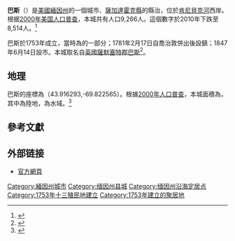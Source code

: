 {{Infobox settlement
|name                     = 巴斯
|official_name            = Bath
|settlement_type          = [[城市|城市]]
|nickname                 = 船舶之城<br>City of Ships
|motto                    = 

<!-- Images -->
|image_skyline            = Bath City Hall, Maine, USA 4th of July Photo.jpg
|imagesize                = 
|image_caption            = 巴斯市政廳
|image_flag               = 
|image_seal               = 

<!-- Maps -->
|image_map                = Map of Maine highlighting Bath.png
|mapsize                  = 250px
|map_caption              = 巴斯在緬因州中的位置
|image_map1               = 
|mapsize1                 = 
|map_caption1             = 

<!-- Location -->
|coordinates_region       = US-ME
|subdivision_type         = [[世界地理索引|國家]]
|subdivision_name         = [[美國|美國]]
|subdivision_type1        = [[美國州份|州]]
|subdivision_name1        = [[緬因州|緬因州]]
|subdivision_type2        = [[縣_(美國)|縣]]
|subdivision_name2        = [[薩加達霍克縣_(緬因州)|薩加達霍克縣]]
|government_footnotes     = 
|government_type          = 
|leader_title             = 
|leader_name              = 
|leader_title1            = 
|leader_name1             = 
|established_title        = 成立城鎮機關
|established_date         = 1781年2月17日
|established_title1       = 成立市政機關
|established_date1        = 1847年6月14日

<!-- Area -->
|unit_pref                = Imperial
|area_footnotes           = <ref name ="Gazetteer files"/>
|area_magnitude           = 
|area_total_km2           = 34.24
|area_land_km2            = 23.57
|area_water_km2           = 10.67
|area_total_sq_mi         = 13.22
|area_land_sq_mi          = 9.10
|area_water_sq_mi         = 4.12

<!-- Population -->
|population_as_of         = [[2010年美國人口普查|2010年]]
|population_est           = 8408
|pop_est_as_of            = 2012<ref name="2012 Pop Estimate">{{cite web|title=Population Estimates|url=http://www.census.gov/popest/data/cities/totals/2012/SUB-EST2012.html|publisher=[[United_States_Census_Bureau|United States Census Bureau]]|accessdate=2013-07-05|archive-url=https://www.webcitation.org/6HQu4Spqa?url=http://www.census.gov/popest/data/cities/totals/2012/SUB-EST2012.html|archive-date=2013-06-17|dead-url=yes}}</ref>
|population_footnotes     = <ref name ="FactFinder">{{cite web|title=American FactFinder|url=http://factfinder2.census.gov/faces/nav/jsf/pages/index.xhtml|publisher=[[United_States_Census_Bureau|United States Census Bureau]]|accessdate=2012-11-23|archive-date=2012-02-17|archive-url=https://www.webcitation.org/65WtHj6J5?url=http://factfinder2.census.gov/faces/nav/jsf/pages/index.xhtml|dead-url=no}}</ref>
|population_total         = 8514
|population_density_km2   = 361.2
|population_density_sq_mi = 935.6

<!-- General information -->
|timezone                 = [[北美東部時區|北美東部時區]]
|utc_offset               = -5
|timezone_DST             = 北美東部時區
|utc_offset_DST           = -4
|elevation_footnotes      = 
|elevation_m              = 19
|elevation_ft             = 62
|coordinates_display      = inline,title
|coordinates_type         = region:US_type:city
|latd = 43 |latm = 54 |lats = 59 |latNS = N
|longd = 69 |longm = 49 |longs = 21 |longEW = W

<!-- Area/postal codes & others -->
|postal_code_type         = [[美國郵政編碼|ZIP代碼]]
|postal_code              = 04530
|area_code                = 207
|blank_name               = [[聯邦信息處理標準|FIPS代碼]]
|blank_info               = 23-03355
|blank1_name              = [[地名信息系統|GNIS代碼]]
|blank1_info              = 0561723
|website                  = 
|footnotes                = 
}}

'''巴斯'''（{{lang en|Bath}}）是[[美國|美國]][[緬因州|緬因州]]的一個城市、[[薩加達霍克縣_(緬因州)|薩加達霍克縣]]的縣治{{GR|6}}，位於[[肯尼貝克河|肯尼貝克河]]西岸。根据[[2000年美国人口普查|2000年美国人口普查]]，本城共有人口9,266人。{{GR|2}}這個數字於2010年下跌至8,514人。<ref>{{Cite web |url=http://factfinder2.census.gov/ |title=2010 census factfinder2 |accessdate=2013-08-07 |archive-date=2013-09-11 |archive-url=https://web.archive.org/web/20130911234518/http://factfinder2.census.gov/ |dead-url=no }}</ref>

巴斯於1753年成立，當時為{{le|喬治敦 (緬因州)|Georgetown, Maine|喬治敦}}的一部分；1781年2月17日自喬治敦併出後設鎮；1847年6月14日設市。本城取名自[[英國|英國]][[薩默塞特郡|薩默塞特郡]][[巴斯_(薩默塞特郡)|巴斯]]<ref name=Coolidge>{{Cite book| last = Coolidge| first = Austin J.| coauthors = John B. Mansfield| title = A History and Description of New England| year = 1859| location = Boston, Massachusetts| pages = 48–50| url = http://books.google.com/books?id=OcoMAAAAYAAJ&lpg=PA9&dq=coolidge%20mansfield%20history%20description%20new%20england%201859&pg=PA48#v=onepage&q&f=false| access-date = 2013-08-07| archive-date = 2014-06-29| archive-url = https://web.archive.org/web/20140629011320/http://books.google.com/books?id=OcoMAAAAYAAJ&lpg=PA9&dq=coolidge%20mansfield%20history%20description%20new%20england%201859&pg=PA48#v=onepage&q&f=false| dead-url = no}}</ref>。

==地理==
巴斯的座標為{{coord|43|54|59|N|69|49|21|W|type:city}}（43.916293,-69.822565）。{{GR|1}}根據[[美國2000年人口普查|2000年人口普查]]，本城面積為{{convert|13.22|sqmi|sqkm|2}}，其中{{convert|9.10|sqmi|sqkm|2}}為陸地，{{convert|4.12|sqmi|sqkm|2}}為水域。<ref name ="Gazetteer files">{{cite web|title=US Gazetteer files 2010|url=http://www.census.gov/geo/www/gazetteer/files/Gaz_places_national.txt|publisher=[[United_States_Census_Bureau|United States Census Bureau]]|accessdate=2012-11-23|archive-url=https://www.webcitation.org/699nOulzi?url=http://www.census.gov/geo/www/gazetteer/files/Gaz_places_national.txt|archive-date=2012-07-14|dead-url=yes}}</ref>

==參考文獻==
{{reflist|2}}

== 外部链接 ==
* [http://www.cityofbath.com/ 官方網頁] {{Wayback|url=http://www.cityofbath.com/ |date=20040718075431 }}

{{Maine}}

{{Authority control}}

{{DEFAULTSORT:Bath, Maine}}
[[Category:緬因州城市|Category:緬因州城市]]
[[Category:缅因州县城|Category:缅因州县城]]
[[Category:缅因州沿海定居点|Category:缅因州沿海定居点]]
[[Category:1753年十三殖民地建立|Category:1753年十三殖民地建立]]
[[Category:1753年建立的聚居地|Category:1753年建立的聚居地]]